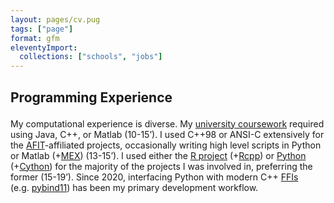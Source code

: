 ```yaml
---
layout: pages/cv.pug
tags: ["page"]
format: gfm
eleventyImport:
  collections: ["schools", "jobs"]
---
```


:::: {#compute_experience .flex .flex-col .space-y-1 .border-sm .p-2 .mx-auto .w-full}
<h2 class="font-bold text-blue-400 text-2xl">

Programming Experience

</h2>

::: {.prose-md .text-justify .leading-5}
My computational experience is diverse. My [university coursework](#education) required using Java, C++, or Matlab (10-15'). I used C++98 or ANSI-C extensively for the [AFIT](#education)-affiliated projects, occasionally writing high level scripts in Python or Matlab (+[MEX](https://www.mathworks.com/help/matlab/cpp-mex-file-applications.html)) (13-15'). I used either the [R project](https://www.r-project.org/) (+[Rcpp](https://cran.r-project.org/web/packages/Rcpp/index.html)) or [Python](https://www.python.org/) (+[Cython](https://cython.org/)) for the majority of the projects I was involved in, preferring the former (15-19'). Since 2020, interfacing Python with modern C++ [FFIs](https://en.wikipedia.org/wiki/Foreign_function_interface) (e.g. [pybind11](https://pybind11.readthedocs.io/en/stable/index.html)) has been my primary development workflow.
:::
::::

<!-- ```{python}
#| echo: true
#| output-location: column
import numpy as np
from bokeh.plotting import figure, show
X = np.random.uniform(size=(1500,2))
p = figure(width=350, height=350)
p.scatter(*X.T)
show(p)

``` -->